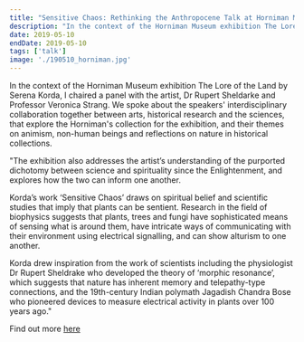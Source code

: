 ```yaml
---
title: "Sensitive Chaos: Rethinking the Anthropocene Talk at Horniman Museum in London"
description: "In the context of the Horniman Museum exhibition The Lore of the Land by Serena Korda, I chaired a panel with the artist, Dr Rupert Sheldarke and Professor Veronica Strang. We spoke about the speakers' interdisciplinary collaboration together between arts, historical research and the sciences, that explore the Horniman's collection for the exhibition, and their themes on animism, non-human beings and reflections on nature in historical collections. "
date: 2019-05-10
endDate: 2019-05-10
tags: ['talk']
image: './190510_horniman.jpg'
---
```


In the context of the Horniman Museum exhibition The Lore of the Land by Serena Korda, I chaired a panel with the artist, Dr Rupert Sheldarke and Professor Veronica Strang. We spoke about the speakers' interdisciplinary collaboration together between arts, historical research and the sciences, that explore the Horniman's collection for the exhibition, and their themes on animism, non-human beings and reflections on nature in historical collections. 

"The exhibition also addresses the artist’s understanding of the purported dichotomy between science and spirituality since the Enlightenment, and explores how the two can inform one another.

Korda’s work ‘Sensitive Chaos’ draws on spiritual belief and scientific studies that imply that plants can be sentient. Research in the field of biophysics suggests that plants, trees and fungi have sophisticated means of sensing what is around them, have intricate ways of communicating with their environment using electrical signalling, and can show alturism to one another.

Korda drew inspiration from the work of scientists including the physiologist Dr Rupert Sheldrake who developed the theory of ‘morphic resonance’, which suggests that nature has inherent memory and telepathy-type connections, and the 19th-century Indian polymath Jagadish Chandra Bose who pioneered devices to measure electrical activity in plants over 100 years ago."

Find out more [here](https://www.horniman.ac.uk/story/the-studio-launches-with-serena-korda-exhibition/)